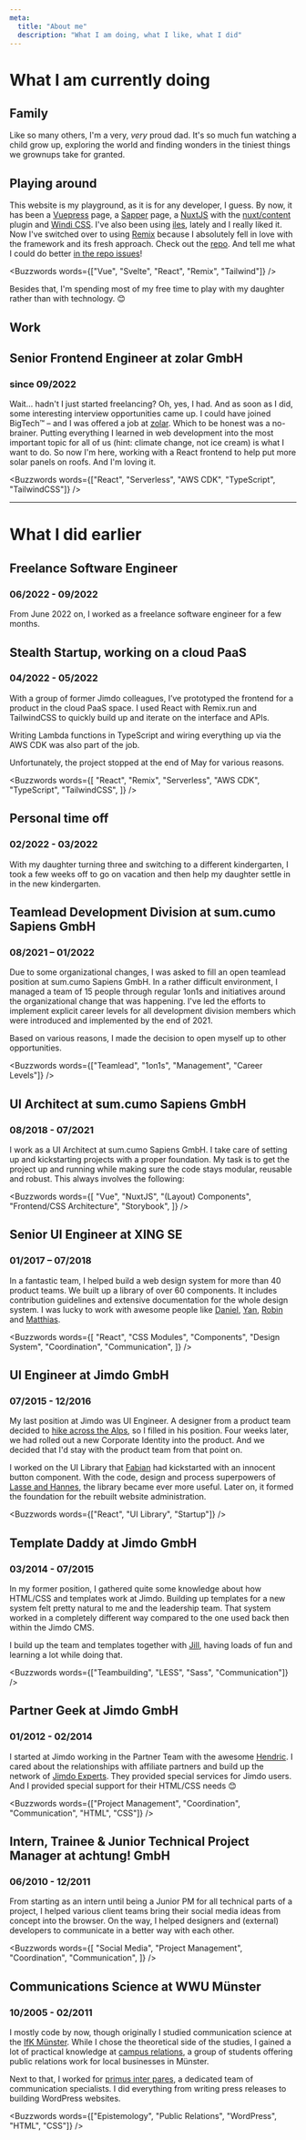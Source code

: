 ```yaml
---
meta:
  title: "About me"
  description: "What I am doing, what I like, what I did"
---
```



# What I am currently doing

## Family

Like so many others, I'm a very, _very_ proud dad. It's so much fun watching a child grow up, exploring the world and finding wonders in the tiniest things we grownups take for granted.

## Playing around

This website is my playground, as it is for any developer, I guess. By now, it has been a [Vuepress](https://vuepress.vuejs.org/) page, a [Sapper](https://sapper.svelte.dev/) page, a [NuxtJS](https://nuxtjs.org/) with the [nuxt/content](https://content.nuxtjs.org/) plugin and [Windi CSS](https://windicss.org/). I've also been using [iles](https://iles-docs.netlify.app/), lately and I really liked it. Now I've switched over to using [Remix](https://remix.run) because I absolutely fell in love with the framework and its fresh approach. Check out the [repo](http://github.com/herrBertling/herrsiering.de/). And tell me what I could do better [in the repo issues](http://github.com/herrBertling/herrsiering.de/issues/new)!

<Buzzwords words={["Vue", "Svelte", "React", "Remix", "Tailwind"]} />

Besides that, I'm spending most of my free time to play with my daughter rather than with technology. 😊

## Work

## Senior Frontend Engineer at zolar GmbH

### since 09/2022

Wait… hadn't I just started freelancing? Oh, yes, I had. And as soon as I did, some interesting interview opportunities came up. I could have joined BigTech™ – and I was offered a job at [zolar](https://www.zolar.de). Which to be honest was a no-brainer. Putting everything I learned in web development into the most important topic for all of us (hint: climate change, not ice cream) is what I want to do. So now I'm here, working with a React frontend to help put more solar panels on roofs. And I'm loving it.

<Buzzwords
  words={["React", "Serverless", "AWS CDK", "TypeScript", "TailwindCSS"]}
/>

---

# What I did earlier

## Freelance Software Engineer

### 06/2022 - 09/2022

From June 2022 on, I worked as a freelance software engineer for a few months.

## Stealth Startup, working on a cloud PaaS

### 04/2022 - 05/2022

With a group of former Jimdo colleagues, I’ve prototyped the frontend for a product in the cloud PaaS space. I used React with Remix.run and TailwindCSS to quickly build up and iterate on the interface and APIs.

Writing Lambda functions in TypeScript and wiring everything up via the AWS CDK was also part of the job.

Unfortunately, the project stopped at the end of May for various reasons.

<Buzzwords
  words={[
    "React",
    "Remix",
    "Serverless",
    "AWS CDK",
    "TypeScript",
    "TailwindCSS",
  ]}
/>

## Personal time off

### 02/2022 - 03/2022

With my daughter turning three and switching to a different kindergarten, I took a few weeks off to go on vacation and then help my daughter settle in in the new kindergarten.

## Teamlead Development Division at sum.cumo Sapiens GmbH

### 08/2021 – 01/2022

Due to some organizational changes, I was asked to fill an open teamlead position at sum.cumo Sapiens GmbH. In a rather difficult environment, I managed a team of 15 people through regular 1on1s and initiatives around the organizational change that was happening. I've led the efforts to implement explicit career levels for all development division members which were introduced and implemented by the end of 2021.

Based on various reasons, I made the decision to open myself up to other opportunities.

<Buzzwords words={["Teamlead", "1on1s", "Management", "Career Levels"]} />

## UI Architect at sum.cumo Sapiens GmbH

### 08/2018 - 07/2021

I work as a UI Architect at sum.cumo Sapiens GmbH. I take care of setting up and kickstarting projects with a proper foundation. My task is to get the project up and running while making sure the code stays modular, reusable and robust. This always involves the following:

<Buzzwords
  words={[
    "Vue",
    "NuxtJS",
    "(Layout) Components",
    "Frontend/CSS Architecture",
    "Storybook",
  ]}
/>

## Senior UI Engineer at XING SE

### 01/2017 – 07/2018

In a fantastic team, I helped build a web design system for more than 40 product teams. We built up a library of over 60 components. It includes contribution guidelines and extensive documentation for the whole design system. I was lucky to work with awesome people like [Daniel](https://twitter.com/dmbch), [Yan](https://twitter.com/yanwalton), [Robin](https://twitter.com/RobinDrexler) and [Matthias](https://twitter.com/aithir).

<Buzzwords
  words={[
    "React",
    "CSS Modules",
    "Components",
    "Design System",
    "Coordination",
    "Communication",
  ]}
/>

## UI Engineer at Jimdo GmbH

### 07/2015 - 12/2016

My last position at Jimdo was UI Engineer. A designer from a product team decided to [hike across the Alps](https://www.youtube.com/watch?v=kVvmYZPWO1g), so I filled in his position. Four weeks later, we had rolled out a new Corporate Identity into the product. And we decided that I'd stay with the product team from that point on.

I worked on the UI Library that [Fabian](https://afknapping.de/) had kickstarted with an innocent button component. With the code, design and process superpowers of [Lasse and Hannes](https://schubrake.de/), the library became ever more useful. Later on, it formed the foundation for the rebuilt website administration.

<Buzzwords words={["React", "UI Library", "Startup"]} />

## Template Daddy at Jimdo GmbH

### 03/2014 - 07/2015

In my former position, I gathered quite some knowledge about how HTML/CSS and templates work at Jimdo. Building up templates for a new system felt pretty natural to me and the leadership team. That system worked in a completely different way compared to the one used back then within the Jimdo CMS.

I build up the team and templates together with [Jill](https://www.jillheyer.com/), having loads of fun and learning a lot while doing that.

<Buzzwords words={["Teambuilding", "LESS", "Sass", "Communication"]} />

## Partner Geek at Jimdo GmbH

### 01/2012 - 02/2014

I started at Jimdo working in the Partner Team with the awesome [Hendric](https://twitter.com/hendricruesch). I cared about the relationships with affiliate partners and build up the network of [Jimdo Experts](https://experts.jimdo.com/). They provided special services for Jimdo users. And I provided special support for their HTML/CSS needs 😊

<Buzzwords
  words={["Project Management", "Coordination", "Communication", "HTML", "CSS"]}
/>

## Intern, Trainee & Junior Technical Project Manager at achtung! GmbH

### 06/2010 - 12/2011

From starting as an intern until being a Junior PM for all technical parts of a project, I helped various client teams bring their social media ideas from concept into the browser. On the way, I helped designers and (external) developers to communicate in a better way with each other.

<Buzzwords
  words={[
    "Social Media",
    "Project Management",
    "Coordination",
    "Communication",
  ]}
/>

## Communications Science at WWU Münster

### 10/2005 - 02/2011

I mostly code by now, though originally I studied communication science at the [IfK Münster](https://www.uni-muenster.de/Kowi/). While I chose the theoretical side of the studies, I gained a lot of practical knowledge at [campus relations](https://campusrelations.jimdo.com/), a group of students offering public relations work for local businesses in Münster.

Next to that, I worked for [primus inter pares](https://www.pr-ip.de/), a dedicated team of communication specialists. I did everything from writing press releases to building WordPress websites.

<Buzzwords
  words={["Epistemology", "Public Relations", "WordPress", "HTML", "CSS"]}
/>
